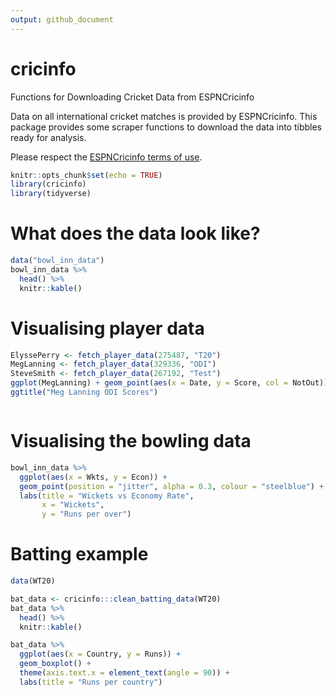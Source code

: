```yaml
---
output: github_document
---
```


cricinfo
=====================

Functions for Downloading Cricket Data from ESPNCricinfo

Data on all international cricket matches is provided by ESPNCricinfo. This package provides some scraper functions to download the data into tibbles ready for analysis.

Please respect the [ESPNCricinfo terms of use](http://www.espncricinfo.com/ci/content/site/company/terms_use.html).



```r
knitr::opts_chunk$set(echo = TRUE)
library(cricinfo)
library(tidyverse)

```


# What does the data look like?

```r
data("bowl_inn_data")
bowl_inn_data %>% 
  head() %>% 
  knitr::kable()

```


# Visualising player data

```r

ElyssePerry <- fetch_player_data(275487, "T20")
MegLanning <- fetch_player_data(329336, "ODI")
SteveSmith <- fetch_player_data(267192, "Test")
ggplot(MegLanning) + geom_point(aes(x = Date, y = Score, col = NotOut)) +
ggtitle("Meg Lanning ODI Scores")



```

# Visualising the bowling data

```r
bowl_inn_data %>% 
  ggplot(aes(x = Wkts, y = Econ)) +
  geom_point(position = "jitter", alpha = 0.3, colour = "steelblue") +
  labs(title = "Wickets vs Economy Rate",
       x = "Wickets",
       y = "Runs per over")
```

# Batting example

```r
data(WT20)

bat_data <- cricinfo:::clean_batting_data(WT20) 
bat_data %>% 
  head() %>% 
  knitr::kable()

```

```r
bat_data %>% 
  ggplot(aes(x = Country, y = Runs)) +
  geom_boxplot() +
  theme(axis.text.x = element_text(angle = 90)) +
  labs(title = "Runs per country")

```

